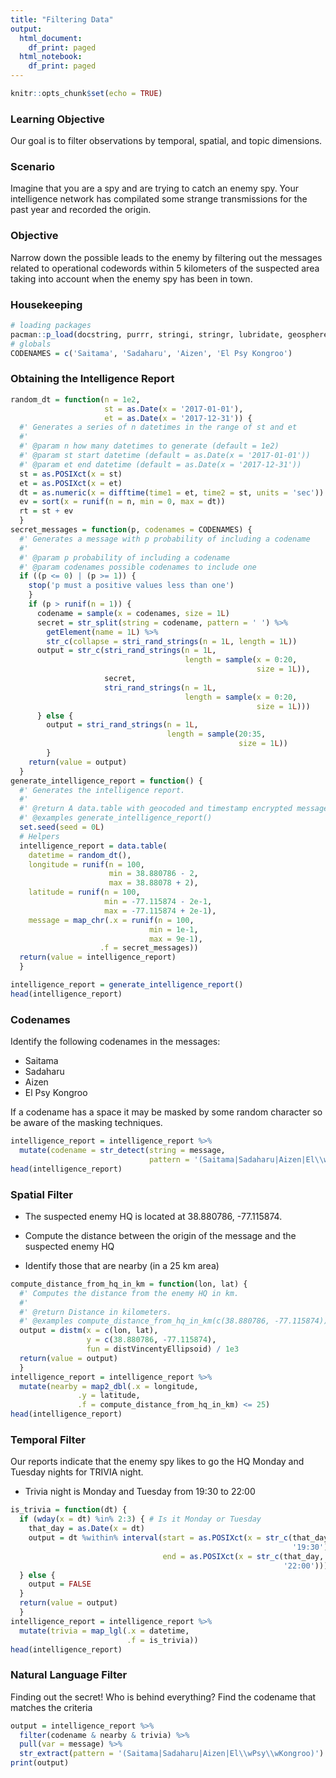```yaml
---
title: "Filtering Data"
output:
  html_document:
    df_print: paged
  html_notebook:
    df_print: paged
---
```


```r
knitr::opts_chunk$set(echo = TRUE)
```

### Learning Objective
Our goal is to filter observations by temporal, spatial, and topic dimensions.

### Scenario
Imagine that you are a spy and are trying to catch an enemy spy. Your intelligence network has compilated some strange transmissions for the past year and recorded the origin.

### Objective
Narrow down the possible leads to the enemy by filtering out the messages related to operational codewords within 5 kilometers of the suspected area taking into account when the enemy spy has been in town.

### Housekeeping
```r
# loading packages
pacman::p_load(docstring, purrr, stringi, stringr, lubridate, geosphere, dplyr, data.table, dtplyr)
# globals
CODENAMES = c('Saitama', 'Sadaharu', 'Aizen', 'El Psy Kongroo')
```

### Obtaining the Intelligence Report

```r
random_dt = function(n = 1e2,
                     st = as.Date(x = '2017-01-01'),
                     et = as.Date(x = '2017-12-31')) {
  #' Generates a series of n datetimes in the range of st and et
  #' 
  #' @param n how many datetimes to generate (default = 1e2)
  #' @param st start datetime (default = as.Date(x = '2017-01-01'))
  #' @param et end datetime (default = as.Date(x = '2017-12-31'))
  st = as.POSIXct(x = st)
  et = as.POSIXct(x = et)
  dt = as.numeric(x = difftime(time1 = et, time2 = st, units = 'sec'))
  ev = sort(x = runif(n = n, min = 0, max = dt))
  rt = st + ev
  }
secret_messages = function(p, codenames = CODENAMES) {
  #' Generates a message with p probability of including a codename
  #' 
  #' @param p probability of including a codename
  #' @param codenames possible codenames to include one
  if ((p <= 0) | (p >= 1)) {
    stop('p must a positive values less than one')
    }
    if (p > runif(n = 1)) {
      codename = sample(x = codenames, size = 1L)
      secret = str_split(string = codename, pattern = ' ') %>%
        getElement(name = 1L) %>%
        str_c(collapse = stri_rand_strings(n = 1L, length = 1L))
      output = str_c(stri_rand_strings(n = 1L,
                                       length = sample(x = 0:20,
                                                       size = 1L)),
                     secret,
                     stri_rand_strings(n = 1L,
                                       length = sample(x = 0:20,
                                                       size = 1L)))
      } else {
        output = stri_rand_strings(n = 1L,
                                   length = sample(20:35,
                                                   size = 1L))
        }
    return(value = output)
  }
generate_intelligence_report = function() {
  #' Generates the intelligence report.
  #' 
  #' @return A data.table with geocoded and timestamp encrypted messages.
  #' @examples generate_intelligence_report()
  set.seed(seed = 0L)
  # Helpers
  intelligence_report = data.table(
    datetime = random_dt(),
    longitude = runif(n = 100,
                      min = 38.880786 - 2,
                      max = 38.88078 + 2),
    latitude = runif(n = 100,
                     min = -77.115874 - 2e-1,
                     max = -77.115874 + 2e-1),
    message = map_chr(.x = runif(n = 100,
                               min = 1e-1,
                               max = 9e-1),
                    .f = secret_messages))
  return(value = intelligence_report)
  }
```

```r
intelligence_report = generate_intelligence_report()
head(intelligence_report)
```

### Codenames

Identify the following codenames in the messages:

- Saitama
- Sadaharu
- Aizen
- El Psy Kongroo

If a codename has a space it may be masked by some random character so be aware of the masking techniques.

```r
intelligence_report = intelligence_report %>%
  mutate(codename = str_detect(string = message,
                               pattern = '(Saitama|Sadaharu|Aizen|El\\wPsy\\wKongroo)'))
head(intelligence_report)
```

### Spatial Filter

- The suspected enemy HQ is located at 38.880786, -77.115874.

- Compute the distance between the origin of the message and the suspected enemy HQ

- Identify those that are nearby (in a 25 km area)

```r
compute_distance_from_hq_in_km = function(lon, lat) {
  #' Computes the distance from the enemy HQ in km.
  #' 
  #' @return Distance in kilometers.
  #' @examples compute_distance_from_hq_in_km(c(38.880786, -77.115874))
  output = distm(x = c(lon, lat),
                 y = c(38.880786, -77.115874),
                 fun = distVincentyEllipsoid) / 1e3
  return(value = output)
  }
intelligence_report = intelligence_report %>%
  mutate(nearby = map2_dbl(.x = longitude,
               .y = latitude,
               .f = compute_distance_from_hq_in_km) <= 25)
head(intelligence_report)
```

### Temporal Filter

Our reports indicate that the enemy spy likes to go the HQ Monday and Tuesday nights for TRIVIA night.

- Trivia night is Monday and Tuesday from 19:30 to 22:00

```r
is_trivia = function(dt) {
  if (wday(x = dt) %in% 2:3) { # Is it Monday or Tuesday
    that_day = as.Date(x = dt)
    output = dt %within% interval(start = as.POSIXct(x = str_c(that_day,
                                                               '19:30')),
                                  end = as.POSIXct(x = str_c(that_day,
                                                             '22:00')))
  } else {
    output = FALSE
  }
  return(value = output)
  }
intelligence_report = intelligence_report %>%
  mutate(trivia = map_lgl(.x = datetime,
                          .f = is_trivia))
head(intelligence_report)
```

### Natural Language Filter

Finding out the secret! Who is behind everything? Find the codename that matches the criteria

```r
output = intelligence_report %>%
  filter(codename & nearby & trivia) %>%
  pull(var = message) %>%
  str_extract(pattern = '(Saitama|Sadaharu|Aizen|El\\wPsy\\wKongroo)')
print(output)
```

